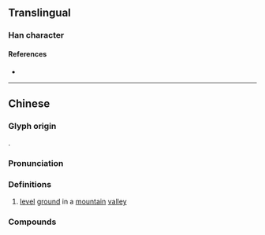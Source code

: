 {{also|塆}}
{{character info/new}}
==Translingual==

===Han character===
{{Han char|rn=32|rad=土|as=22|sn=25|four=|canj=GVFN|ids=⿰土彎}}

====References====
* {{Han ref|kx=0242.361|hdz=80012.050|uh=58EA|ud=22762}}

----

==Chinese==
{{zh-forms|s=塆}}

===Glyph origin===
{{Han compound|土|彎|t1=dirt|ls=psc|c1=s|c2=p|tr2=wān}}.

===Pronunciation===
{{zh-pron
|m=wān
|c=waan1
|cat=n
}}

===Definitions===
{{zh-hanzi}}

# [[level]] [[ground]] in a [[mountain]] [[valley]] {{n-g|(often used as [[place]] [[name]]s)}}
#: {{zh-syn|山坳}}

===Compounds===
{{zh-der|沙壪河/沙塆河|羌家壪/羌家塆}}